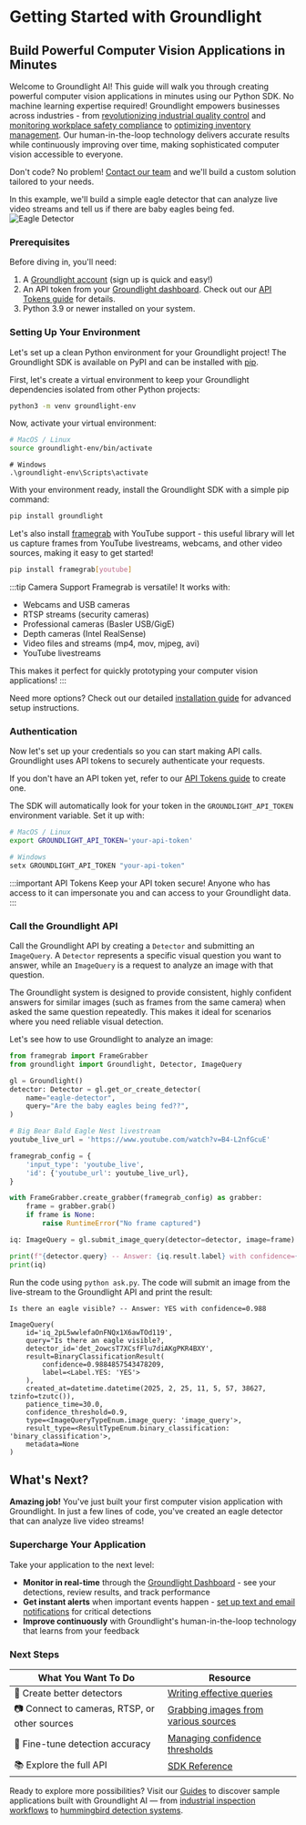 # Getting Started with Groundlight

## Build Powerful Computer Vision Applications in Minutes

Welcome to Groundlight AI! This guide will walk you through creating powerful computer vision applications in minutes using our Python SDK.
No machine learning expertise required! Groundlight empowers businesses across industries -
from [revolutionizing industrial quality control](https://www.groundlight.ai/blog/lkq-corporation-uses-groundlight-ai-to-revolutionize-quality-control-and-inspection)
and [monitoring workplace safety compliance](https://www.groundlight.ai/use-cases/ppe-detection-in-the-workplace)
to [optimizing inventory management](https://www.groundlight.ai/use-cases/inventory-monitoring-using-vision-ai).
Our human-in-the-loop technology delivers accurate results while continuously improving over time, making
sophisticated computer vision accessible to everyone.

Don't code? No problem! [Contact our team](mailto:support@groundlight.ai) and we'll build a custom solution tailored to your needs.

In this example, we'll build a simple eagle detector that can analyze live video streams and tell us if there are baby eagles being fed.
![Eagle Detector](./docs/static/img/eagle_detector.png)

### Prerequisites
Before diving in, you'll need:
1. A [Groundlight account](https://dashboard.groundlight.ai/) (sign up is quick and easy!)
2. An API token from your [Groundlight dashboard](https://dashboard.groundlight.ai/reef/my-account/api-tokens). Check out our [API Tokens guide](/docs/getting-started/api-tokens) for details.
3. Python 3.9 or newer installed on your system.

### Setting Up Your Environment

Let's set up a clean Python environment for your Groundlight project! The Groundlight SDK is available on PyPI and can be installed with [pip](https://packaging.python.org/en/latest/tutorials/installing-packages/#use-pip-for-installing).

First, let's create a virtual environment to keep your Groundlight dependencies isolated from other Python projects:
```bash
python3 -m venv groundlight-env
```
Now, activate your virtual environment:
```bash
# MacOS / Linux
source groundlight-env/bin/activate
```
```
# Windows
.\groundlight-env\Scripts\activate
```

With your environment ready, install the Groundlight SDK with a simple pip command:
```bash
pip install groundlight
```

Let's also install [framegrab](https://github.com/groundlight/framegrab) with YouTube support -
this useful library will let us capture frames from YouTube livestreams, webcams, and other video
sources, making it easy to get started!
```bash
pip install framegrab[youtube]
```
:::tip Camera Support
Framegrab is versatile! It works with:
- Webcams and USB cameras
- RTSP streams (security cameras)
- Professional cameras (Basler USB/GigE)
- Depth cameras (Intel RealSense)
- Video files and streams (mp4, mov, mjpeg, avi)
- YouTube livestreams

This makes it perfect for quickly prototyping your computer vision applications!
:::

Need more options? Check out our detailed [installation guide](/docs/installation/) for advanced setup instructions.

### Authentication

Now let's set up your credentials so you can start making API calls. Groundlight uses API tokens to securely authenticate your requests.

If you don't have an API token yet, refer to our [API Tokens guide](/docs/getting-started/api-tokens) to create one.

The SDK will automatically look for your token in the `GROUNDLIGHT_API_TOKEN` environment variable. Set it up with:
```bash
# MacOS / Linux
export GROUNDLIGHT_API_TOKEN='your-api-token'
```
```powershell
# Windows
setx GROUNDLIGHT_API_TOKEN "your-api-token"
```
:::important API Tokens
Keep your API token secure! Anyone who has access to it can impersonate you and can access to your Groundlight data.
:::

### Call the Groundlight API

Call the Groundlight API by creating a `Detector` and submitting an `ImageQuery`. A `Detector` represents a specific
visual question you want to answer, while an `ImageQuery` is a request to analyze an image with that question.

The Groundlight system is designed to provide consistent, highly confident answers for similar images
(such as frames from the same camera) when asked the same question repeatedly. This makes it ideal for
scenarios where you need reliable visual detection.

Let's see how to use Groundlight to analyze an image:
```python title="ask.py" notest
from framegrab import FrameGrabber
from groundlight import Groundlight, Detector, ImageQuery

gl = Groundlight()
detector: Detector = gl.get_or_create_detector(
    name="eagle-detector",
    query="Are the baby eagles being fed??",
)

# Big Bear Bald Eagle Nest livestream
youtube_live_url = 'https://www.youtube.com/watch?v=B4-L2nfGcuE'

framegrab_config = {
    'input_type': 'youtube_live',
    'id': {'youtube_url': youtube_live_url},
}

with FrameGrabber.create_grabber(framegrab_config) as grabber:
    frame = grabber.grab()
    if frame is None:
        raise RuntimeError("No frame captured")

iq: ImageQuery = gl.submit_image_query(detector=detector, image=frame)

print(f"{detector.query} -- Answer: {iq.result.label} with confidence={iq.result.confidence:.3f}\n")
print(iq)
```

Run the code using `python ask.py`. The code will submit an image from the live-stream to the Groundlight API and print the result:
```
Is there an eagle visible? -- Answer: YES with confidence=0.988

ImageQuery(
    id='iq_2pL5wwlefaOnFNQx1X6awTOd119',
    query="Is there an eagle visible?,
    detector_id='det_2owcsT7XCsfFlu7diAKgPKR4BXY',
    result=BinaryClassificationResult(
        confidence=0.9884857543478209,
        label=<Label.YES: 'YES'>
    ),
    created_at=datetime.datetime(2025, 2, 25, 11, 5, 57, 38627, tzinfo=tzutc()),
    patience_time=30.0,
    confidence_threshold=0.9,
    type=<ImageQueryTypeEnum.image_query: 'image_query'>,
    result_type=<ResultTypeEnum.binary_classification: 'binary_classification'>,
    metadata=None
)
```
## What's Next?

**Amazing job!** You've just built your first computer vision application with Groundlight.
In just a few lines of code, you've created an eagle detector that can analyze live video streams!

### Supercharge Your Application

Take your application to the next level:

- **Monitor in real-time** through the [Groundlight Dashboard](https://dashboard.groundlight.ai/) - see your detections, review results, and track performance
- **Get instant alerts** when important events happen - [set up text and email notifications](/docs/guide/alerts) for critical detections
- **Improve continuously** with Groundlight's human-in-the-loop technology that learns from your feedback

### Next Steps

| What You Want To Do | Resource |
|---|---|
| 📝 Create better detectors | [Writing effective queries](/docs/getting-started/writing-queries) |
| 📷 Connect to cameras, RTSP, or other sources | [Grabbing images from various sources](/docs/guide/grabbing-images) |
| 🎯 Fine-tune detection accuracy | [Managing confidence thresholds](/docs/guide/managing-confidence) |
| 📚 Explore the full API | [SDK Reference](/docs/api-reference/) |

Ready to explore more possibilities? Visit our [Guides](https://www.groundlight.ai/guides) to discover sample
applications built with Groundlight AI — from [industrial inspection workflows](https://www.groundlight.ai/blog/lkq-corporation-uses-groundlight-ai-to-revolutionize-quality-control-and-inspection)
to [hummingbird detection systems](https://www.groundlight.ai/guides/detecting-hummingbirds-with-groundlight-ai).
